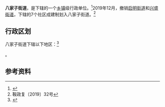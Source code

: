{{中国乡级行政区|21/03/03/003/000
| 电话区号 = 412
}}

'''八家子街道'''，是{{PRC admin/fullname|21/03/03/003/000|3}}下辖的一个[[乡镇|乡镇]]级行政单位。<ref>{{PRC admin/ref sgc|{{PRC admin/parent|21/03/03/003/000}}}}</ref>2019年12月，撤销[[启明街道|启明街道]]和[[兴盛街道|兴盛街道]]，下辖的7个社区成建制划入八家子街道。<ref>鞍政复〔2019〕32号</ref>

== 行政区划 ==

八家子街道下辖以下地区：<ref>{{PRC admin/ref sgc|21/03/03/003/000}}</ref>

{{PRC admin/children|21/03/03/003/000}}。

== 参考资料 ==

{{reflist}}

{{PRC admin/navcat|21/03/03/003/000}}